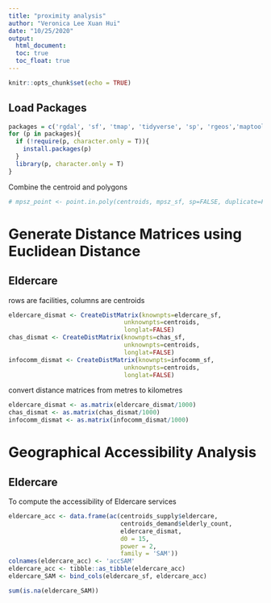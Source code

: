 ```yaml
---
title: "proximity analysis"
author: "Veronica Lee Xuan Hui"
date: "10/25/2020"
output: 
  html_document: 
  toc: true
  toc_float: true
---
```


```r
knitr::opts_chunk$set(echo = TRUE)
```

## Load Packages
```r
packages = c('rgdal', 'sf', 'tmap', 'tidyverse', 'sp', 'rgeos','maptools', 'raster', 'spatstat', 'spdep', 'OpenStreetMap', 'tmaptools', 'spatialEco')
for (p in packages){
  if (!require(p, character.only = T)){
    install.packages(p)
  }
  library(p, character.only = T)
}
```


Combine the centroid and polygons
```r
# mpsz_point <- point.in.poly(centroids, mpsz_sf, sp=FALSE, duplicate=FALSE)
```

# Generate Distance Matrices using Euclidean Distance
## Eldercare
rows are facilities, columns are centroids
```r
eldercare_dismat <- CreateDistMatrix(knownpts=eldercare_sf, 
                                unknownpts=centroids, 
                                longlat=FALSE)
chas_dismat <- CreateDistMatrix(knownpts=chas_sf, 
                                unknownpts=centroids, 
                                longlat=FALSE)
infocomm_dismat <- CreateDistMatrix(knownpts=infocomm_sf, 
                                unknownpts=centroids, 
                                longlat=FALSE)
```

convert distance matrices from metres to kilometres
```r
eldercare_dismat <- as.matrix(eldercare_dismat/1000)
chas_dismat <- as.matrix(chas_dismat/1000)
infocomm_dismat <- as.matrix(infocomm_dismat/1000)
```





# Geographical Accessibility Analysis
## Eldercare
To compute the accessibility of Eldercare services
```r
eldercare_acc <- data.frame(ac(centroids_supply$eldercare,
                               centroids_demand$elderly_count, 
                               eldercare_dismat,
                               d0 = 15, 
                               power = 2, 
                               family = 'SAM'))
colnames(eldercare_acc) <- 'accSAM'
eldercare_acc <- tibble::as_tibble(eldercare_acc)
eldercare_SAM <- bind_cols(eldercare_sf, eldercare_acc)
```

```r
sum(is.na(eldercare_SAM))
```
